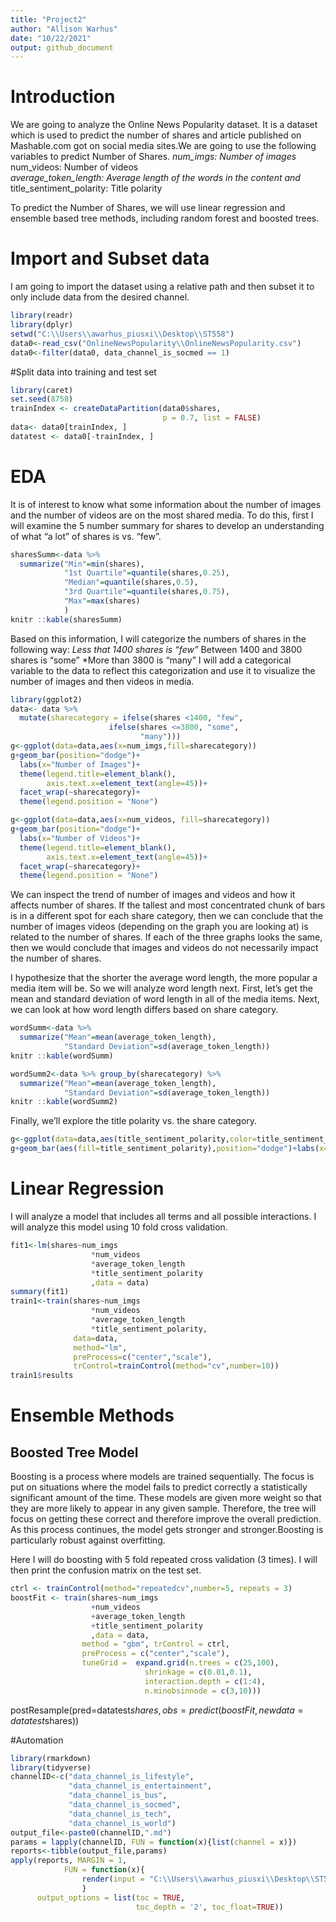 ```yaml
---
title: "Project2"
author: "Allison Warhus"
date: "10/22/2021"
output: github_document
---
```

# Introduction

We are going to analyze the Online News Popularity dataset. It is a dataset which is used to predict the number of shares and article published on Mashable.com got on social media sites.We are going to use the following variables to predict Number of Shares.
*num_imgs: Number of images  
*num_videos: Number of videos  
*average_token_length: Average length of the words in the content and  
*title_sentiment_polarity: Title polarity

To predict the Number of Shares, we will use linear regression and ensemble based tree methods, including random forest and boosted trees.

# Import and Subset data

I am going to import the dataset using a relative path and then subset it to only include data from the desired channel.

```r
library(readr)
library(dplyr)
setwd("C:\\Users\\awarhus_piusxi\\Desktop\\ST558")
data0<-read_csv("OnlineNewsPopularity\\OnlineNewsPopularity.csv")
data0<-filter(data0, data_channel_is_socmed == 1)
```

#Split data into training and test set
```r
library(caret)
set.seed(8758)
trainIndex <- createDataPartition(data0$shares, 
                                  p = 0.7, list = FALSE)
data<- data0[trainIndex, ]
datatest <- data0[-trainIndex, ]
```

# EDA 

It is of interest to know what some information about the number of images and the number of videos are on the most shared media. To do this, first I will examine the 5 number summary for shares to develop an understanding of what "a lot" of shares is vs. "few".
```r
sharesSumm<-data %>% 
  summarize("Min"=min(shares),
            "1st Quartile"=quantile(shares,0.25),
            "Median"=quantile(shares,0.5),
            "3rd Quartile"=quantile(shares,0.75),
            "Max"=max(shares)
            )
knitr ::kable(sharesSumm)
```


Based on this information, I will categorize the numbers of shares in the following way:
*Less that 1400 shares is "few"
*Between 1400 and 3800 shares is "some"
*More than 3800 is "many"
I will add a categorical variable to the data to reflect this categorization and use it to visualize the number of images and then videos in media.

```r
library(ggplot2)
data<- data %>% 
  mutate(sharecategory = ifelse(shares <1400, "few",
                      ifelse(shares <=3800, "some",
                             "many")))
g<-ggplot(data=data,aes(x=num_imgs,fill=sharecategory))
g+geom_bar(position="dodge")+
  labs(x="Number of Images")+
  theme(legend.title=element_blank(),
        axis.text.x=element_text(angle=45))+
  facet_wrap(~sharecategory)+
  theme(legend.position = "None")

g<-ggplot(data=data,aes(x=num_videos, fill=sharecategory))
g+geom_bar(position="dodge")+
  labs(x="Number of Videos")+
  theme(legend.title=element_blank(),
        axis.text.x=element_text(angle=45))+
  facet_wrap(~sharecategory)+
  theme(legend.position = "None")
```
We can inspect the trend of number of images and videos and how it affects number of shares. If the tallest and most concentrated chunk of bars is in a different spot for each share category, then we can conclude that the number of images videos (depending on the graph you are looking at) is related to the number of shares. If each of the three graphs looks the same, then we would conclude that images and videos do not necessarily impact the number of shares.  



I hypothesize that the shorter the average word length, the more popular a media item will be. So we will analyze word length next. First, let's get the mean and standard deviation of word length in all of the media items. Next, we can look at how word length differs based on share category.
```r
wordSumm<-data %>% 
  summarize("Mean"=mean(average_token_length),
            "Standard Deviation"=sd(average_token_length))
knitr ::kable(wordSumm)

wordSumm2<-data %>% group_by(sharecategory) %>%
  summarize("Mean"=mean(average_token_length),
            "Standard Deviation"=sd(average_token_length))
knitr ::kable(wordSumm2)
```


Finally, we'll explore the title polarity vs. the share category.

```r
g<-ggplot(data=data,aes(title_sentiment_polarity,color=title_sentiment_polarity))
g+geom_bar(aes(fill=title_sentiment_polarity),position="dodge")+labs(x="Title Polarity")+theme(legend.title=element_blank(), axis.text.x=element_text(angle=45))+scale_y_continuous(limits=c(0,35))+facet_wrap(~sharecategory)
```
# Linear Regression

I will analyze a model that includes all terms and all possible interactions. I will analyze this model using 10 fold cross validation.

```r
fit1<-lm(shares~num_imgs
                  *num_videos
                  *average_token_length
                  *title_sentiment_polarity
                  ,data = data)
summary(fit1)
train1<-train(shares~num_imgs
                  *num_videos
                  *average_token_length
                  *title_sentiment_polarity,
              data=data,
              method="lm",
              preProcess=c("center","scale"),
              trControl=trainControl(method="cv",number=10))
train1$results
```

# Ensemble Methods

## Boosted Tree Model

Boosting is a process where models are trained sequentially. The focus is put on situations where the model fails to predict correctly a statistically significant amount of the time. These models are given more weight so that they are more likely to appear in any given sample. Therefore, the tree will focus on getting these correct and therefore improve the overall prediction. As this process continues, the model gets stronger and stronger.Boosting is particularly robust against overfitting.

Here I will do boosting with 5 fold repeated cross validation (3 times). I will then print the confusion matrix on the test set.

```r
ctrl <- trainControl(method="repeatedcv",number=5, repeats = 3)
boostFit <- train(shares~num_imgs
                  +num_videos
                  +average_token_length
                  +title_sentiment_polarity
                  ,data = data, 
                method = "gbm", trControl = ctrl, 
                preProcess = c("center","scale"), 
                tuneGrid =  expand.grid(n.trees = c(25,100), 
                              shrinkage = c(0.01,0.1),
                              interaction.depth = c(1:4),
                              n.minobsinnode = c(3,10)))
```
postResample(pred=datatest$shares,obs=predict(boostFit,newdata=datatest$shares))


#Automation

```r
library(rmarkdown)
library(tidyverse)
channelID<-c("data_channel_is_lifestyle",
             "data_channel_is_entertainment",
             "data_channel_is_bus",
             "data_channel_is_socmed",
             "data_channel_is_tech",
             "data_channel_is_world")
output_file<-paste0(channelID,".md")
params = lapply(channelID, FUN = function(x){list(channel = x)})
reports<-tibble(output_file,params)
apply(reports, MARGIN = 1, 
            FUN = function(x){
                render(input = "C:\\Users\\awarhus_piusxi\\Desktop\\ST558\\Project2\\Project2.rmd", output_file = x[[1]], params = x[[2]])
                }
      output_options = list(toc = TRUE, 
                            toc_depth = '2', toc_float=TRUE))
```
